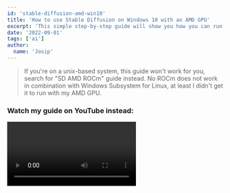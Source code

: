 ```yaml
---
id: 'stable-diffusion-amd-win10'
title: 'How to use Stable Diffusion on Windows 10 with an AMD GPU'
excerpt: 'This simple step-by-step guide will show you how you can run the Stable Diffusion AI model with your AMD GPU on a Windows 10 machine.'
date: '2022-09-01'
tags: ['ai']
author:
  name: 'Josip'
---
```


<blockquote>If you're on a unix-based system, this guide won't work for you, search for "SD AMD ROCm" guide instead. No ROCm does not work in combination with Windows Subsystem for Linux, at least I didn't get it to run with my AMD GPU.</blockquote>

### Watch my guide on YouTube instead:

<Video id="ngVBjeu66QI" />

## Dependencies & Preparation

Before starting make sure you have a decent AMD GPU, at least something like an RX480 with 8GB of VRAM or else you'll run out of memory pretty often or it may not even work at all (you'll just get gray pictures as outputs).

1. You'll need a recent Python 3 version installed on your machine.
In this guide I'm using Python version `3.10.2`.

2. You'll also need a [huggingface](https://huggingface.co) account as well as an API access key from the huggingface settings, to download the latest version of the Stable Diffusion model (1.4 as of writing this blog post).

3. Make sure `python` and `pip` are defined in your PATH:
```bash
> python --version
Python 3.10.2
```

4. Open your Windows Terminal or cmd (as an administrator)

5. Go to Harish Anand's _Diffusers_ repository, clone it into a folder you've created for this little project and pip install its contents. You'll also need ftfy and scipy, so pip install those as well:

```bash
git clone https://github.com/harishanand95/diffusers.git
cd diffusers && git checkout dml && pip install -e .
pip install transformers ftfy scipy
```

6. The trick that makes this work is to use the latest nightly build of Onnx. You can download it [here](https://aiinfra.visualstudio.com/PublicPackages/_artifacts/feed/ORT-Nightly/PyPI/ort-nightly-directml/overview/). Make sure the downloaded version matches your python version. In my case I have to download the file `ort_nightly_directml-1.13.0.dev20220901005-cp310-cp310-win_amd64.whl` since I'm on python version 3.10.2. Once you've downloaded it to your project folder do a:
```bash
pip install ort_nightly_directml-1.13.0.dev20220901005-cp310-cp310-win_amd64.whl
```
Make sure you're *not using* the "dot slash" (`pip install ./ort_...`) relative path syntax here as this is a common mistake that prevents the pip install command from finding the local file because Windows has issues with forward slashes.

7. Now you have to generate a Onnx version of the Stable Diffusion model. To do so run
```bash
cd ./diffusers/examples/inference
huggingface-cli login
```
and paste in your [huggingface API](https://huggingface.co/settings/tokens) token when prompted for it.
>If this step fails, you probably didn't accept the terms and conditions of the Stable Diffusion model yet so head over [to the model](https://huggingface.co/CompVis/stable-diffusion-v1-4) and do so before retrying the step above.
Then run the `./save_onnx.py` script
```bash
python ./save_onnx.py
```

## Usage
There's the file called `dml_onnx.py` that can be used to generate your images. You can use as a reference or edit it according to your needs. At the bottom you can change the actual prompt, the seed, the output filename, the no. of steps, the guidance scale and so on.

If you want to change the default image resolution make sure that the widths and heights you choose can be divided by 8 and follow the instructions at the bottom of the `dml_onnx.py` file, such as re-generating a Onnx model for that new resolution.

##### Here's an example image that took roughly `2:30min` to create on my _AMD Vega 56_
<CustomImage src="https://raw.githubusercontent.com/gitgudchannel/blogposts/master/images/sample.png" alt="Created with Stable Diffusion on Win10 with an AMD GPU" />


### Enjoy, have fun, and subscribe to my [YouTube channel](https://www.youtube.com/channel/UCvGR1UwRtLj1aXCujbfS41w?sub_confirmation=1) if you've liked this guide and consider [buying me a coffee](https://www.buymeacoffee.com/gitgud).
